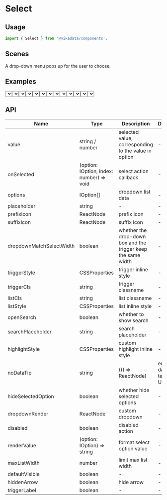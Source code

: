
<Meta title="en/components/Select" />

# Select

## Usage

```jsx
import { Select } from '@vikadata/components';
```

## Scenes

A drop-down menu pops up for the user to choose.

## Examples

<Canvas>
<ThemeToggle lang="en">
    <Select
        options={[
            { label: 'option 1', value: 'val1' },
            { label: 'option 2', value: 'val2' },
            { label: 'option 3', value: 'val3' },
        ]}
        value="val2"
    />
</ThemeToggle>
</Canvas>

### Select action callback

<Canvas>
    <ThemeToggle lang="en">
        <Select
            options={[
                { label: 'option 1', value: 'val1' },
                { label: 'option 2', value: 'val2' },
                { label: 'option 3', value: 'val3' },
            ]}
            value="val2"
            onSelected={(option) => {
                alert(option);
            }}
        />
    </ThemeToggle>
</Canvas>

### Placeholder

<Canvas>
<ThemeToggle lang="en">
  <Select
      placeholder="choose option"
      options={[
          { label: 'option 1', value: 'val1' },
          { label: 'option 2', value: 'val2' },
          { label: 'option 3', value: 'val3' },
      ]}
  />
</ThemeToggle>
</Canvas>

### Custom width

In some cases, dropdown list needs to be customized according to the length of the content. If so, you can set the `dropdownMatchSelectWidth` property to `false` (with a maximum width limit):
<Canvas>
<ThemeToggle lang="en">
    <Select
        options={[
            { label: 'option 1 long long long long long', value: 'val1' },
            { label: 'option 2', value: 'val2' },
            { label: 'option 3', value: 'val3' },
        ]}
        value="val1"
        dropdownMatchSelectWidth={false}
        triggerStyle={{ width: 100 }}
    />
</ThemeToggle>
</Canvas>

<Canvas>
<ThemeToggle lang="en">
    <Select
        options={[
            { label: 'option 1 long long long long long', value: 'val1' },
            { label: 'option 2', value: 'val2' },
            { label: 'option 3', value: 'val3' },
        ]}
        value="val1"
        dropdownMatchSelectWidth
        triggerStyle={{ width: 100 }}
    />
</ThemeToggle>
</Canvas>


### Option with icon

Each option can set its own pre-icon and suffix-icon, the Icon is imported from the `@vikadata/icons` library.

When the selected option has an icon, the icon will be displayed by default.

<Canvas>
<ThemeToggle lang="en">
    <Select
        options={[
            { label: 'test label 1', value: 'opt1', prefixIcon: <FavoriteOutlined />, suffixIcon: <FavoriteOutlined /> },
            { label: 'test label 2', value: 'opt2', prefixIcon: <FavoriteOutlined />, suffixIcon: <FavoriteOutlined /> },
        ]}
        value="opt1"
        dropdownMatchSelectWidth={false}
        triggerStyle={{ width: 100 }}
    />
</ThemeToggle>
</Canvas>

Note that the trigger itself can also specify the pre-Icon and suffix-Icon. When the selected result also has the corresponding Icon passed in, the Icon specified by the trigger will be higher than the Icon weight of the option.

### Option dosabled

When an option cannot be selected, the disabled state can be set for the option, and a reason for not being selected can be provided. When the mouse hovers over the content area, the reason will be displayed.

When an option is too long and the content is not displayed completely, an ellipsis will appear. At this time, hovering over the option will display the complete content of the current option. If the option is disabled at this moment, the weight of disabledTip will be higher than the content.

<Canvas>
<ThemeToggle lang="en">
    <Select
        options={[
            {
                label: 'option disable',
                value: 'val1',
                disabled: true,
            },
            { label: 'option 1', value: 'val2' },
            { label: 'option 2', value: 'val3' },
        ]}
        value={'val2'}
        dropdownMatchSelectWidth={false}
        triggerStyle={{ width: 100 }}
    />
</ThemeToggle>
</Canvas>

Set disabled tips:

<Canvas>
<ThemeToggle lang="en">
    <Select
        options={[
            {
                label: 'option disable',
                value: 'val1',
                disabled: true,
                disabledTip: 'show disbale tips'
            },
            { label: 'option 1', value: 'val2' },
            { label: 'option 2', value: 'val3' },
        ]}
        value={'val2'}
        dropdownMatchSelectWidth={false}
        triggerStyle={{ width: 100 }}
    />
</ThemeToggle>
</Canvas>


The suffix-icon of an option is special. When an option is in the `disabled` state, the pre-icon and the text part will turn gray, but the post-icon will keep the original color. And the rear Icon can also have its own hover.

Status prompt, just pass the content in `suffixIconTip`.

<Canvas>
<ThemeToggle lang="en">
    <Select
        options={[
            {
                label: 'option disable',
                value: 'val1',
                disabled: true,
                suffixIcon: (
                    <Tooltip content={'disabled description'}>
                      <span style={{ display: 'flex', alignItems: 'center' }}>
                        <WarningTriangleNonzeroFilled color="#FFAB00" />
                      </span>
                    </Tooltip>
                ),
            },
            { label: 'option 2', value: 'val2' },
            { label: 'option 3', value: 'val3' },
        ]}
        value={'val2'}
        dropdownMatchSelectWidth={false}
        triggerStyle={{ width: 100 }}
    />
</ThemeToggle>
</Canvas>

## Select disbaled

<Canvas>
<ThemeToggle lang="en">
    <Select
        options={[
            {
                label: 'label 1',
                value: 'opt',
                prefixIcon: <FavoriteOutlined />,
                suffixIcon: (
                    <Tooltip content={'disabled description'}>
                        <span style={{ display: 'flex', alignItems: 'center' }}>
                          <WarningTriangleNonzeroFilled color="#FFAB00" />
                        </span>
                    </Tooltip>
                ),
            },
        ]}
        value="opt"
        triggerStyle={{ width: 100 }}
        disabled
    />
</ThemeToggle>
</Canvas>

### Search option and hightligh keyword

> The search is case insensitive in English.

<Canvas>
<ThemeToggle lang="en">
    <Select
        options={[
            { label: 'abcdefg', value: 'opt1' },
            { label: 'ABCDEFG', value: 'opt2' },
        ]}
        value={'opt1'}
        dropdownMatchSelectWidth
        triggerStyle={{ width: 100 }}
        searchPlaceholder="search options"
        openSearch
    />
</ThemeToggle>
</Canvas>

### Update hightligh keyword style

<Canvas>
<ThemeToggle lang="en">
    <Select
        options={[
            { label: 'abcdefg', value: 'opt1' },
            { label: 'ABCDEFG', value: 'opt2' },
        ]}
        value={'opt1'}
        dropdownMatchSelectWidth
        triggerStyle={{ width: 100 }}
        highlightStyle={{
            backgroundColor: '#7B67EE',
            color: '#fff'
        }}
        searchPlaceholder="search options"
        openSearch
    />
</ThemeToggle>
</Canvas>

### Format Selected option

Get option user name by `renderValue` function:

<Canvas>
<ThemeToggle lang="en">
    <Select
        options={[
            { label: '张三-男', value: 'opt1' },
            { label: '李四-男', value: 'opt2' },
            { label: '翠花-女', value: 'opt3' },
        ]}
        value={'opt1'}
        dropdownMatchSelectWidth
        triggerStyle={{ width: 100 }}
        renderValue={(option) => {
            return option.label.split('-')[0];
        }}
    />
</ThemeToggle>
</Canvas>

### Select.Option

Instead of using the `options` props, you can add options through sub-elements, as follows:

<Canvas>
<ThemeToggle lang="en">
    <Select
        value="opt1"
        dropdownMatchSelectWidth
        triggerStyle={{ width: 100 }}
    >
        <Select.Option value="opt1">label 1</Select.Option>
        <Select.Option value="opt2">label 2</Select.Option>
        <Select.Option value="opt3" disabled>label 3</Select.Option>
    </Select>
    
</ThemeToggle>
</Canvas>

## API

| Name                     | Type                                     | Description                                                   | Default               |
|--------------------------|------------------------------------------|---------------------------------------------------------------|-----------------------|
| value                    | string / number                          | selected value, corresponding to the value in option          | -                     |
| onSelected               | (option: IOption, index: number) => void | select action callback                                        | -                     |
| options                  | IOption[]                                | dropdown list data                                            | -                     |
| placeholder              | string                                   | -                                                             | -                     |
| prefixIcon               | ReactNode                                | prefix icon                                                   | -                     |
| suffixIcon               | ReactNode                                | suffix icon                                                   | -                     |
| dropdownMatchSelectWidth | boolean                                  | whether the drop-down box and the trigger keep the same width | -                     |
| triggerStyle             | CSSProperties                            | trigger inline style                                          | -                     |
| triggerCls               | string                                   | trigger classname                                             | -                     |
| listCls                  | string                                   | list classname                                                | -                     |
| listStyle                | CSSProperties                            | list inline style                                             | -                     |
| openSearch               | boolean                                  | whether to show search                                        | -                     |
| searchPlaceholder        | string                                   | search placeholder                                            | -                     |
| highlightStyle           | CSSProperties                            | custom highlight inline style                                 | -                     |
| noDataTip                | string                                   | (() => ReactNode)                                             | empty data text or UI |  |
| hideSelectedOption       | boolean                                  | whether hide selected options                                 | -                     |
| dropdownRender           | ReactNode                                | custom dropdown                                               | -                     |
| disabled                 | boolean                                  | disabled action                                               | -                     |
| renderValue              | (option: IOption) => string              | format select option value                                    | -                     |
| maxListWidth             | number                                   | limit max list width                                          | -                     |
| defaultVisible           | boolean                                  | -                                                             | -                     |
| hiddenArrow              | boolean                                  | hide arrow                                                    | -                     |
| triggerLabel             | boolean                                  | -                                                             | -                     |

